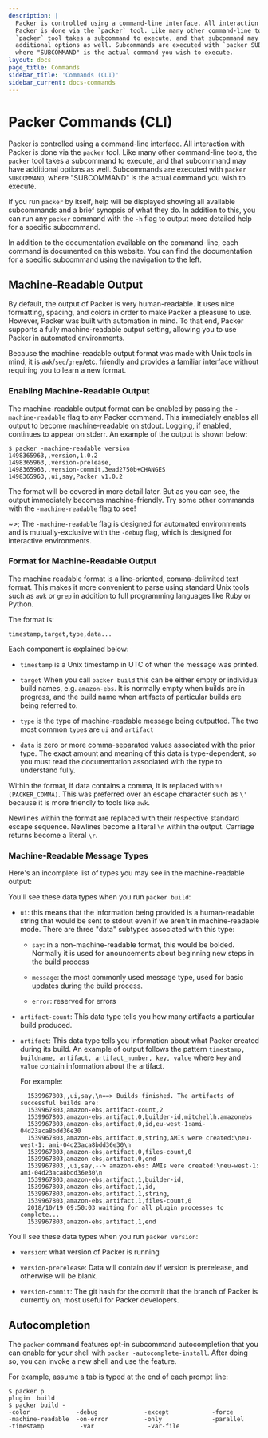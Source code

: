 ```yaml
---
description: |
  Packer is controlled using a command-line interface. All interaction with
  Packer is done via the `packer` tool. Like many other command-line tools, the
  `packer` tool takes a subcommand to execute, and that subcommand may have
  additional options as well. Subcommands are executed with `packer SUBCOMMAND`,
  where "SUBCOMMAND" is the actual command you wish to execute.
layout: docs
page_title: Commands
sidebar_title: 'Commands (CLI)'
sidebar_current: docs-commands
---
```


# Packer Commands (CLI)

Packer is controlled using a command-line interface. All interaction with
Packer is done via the `packer` tool. Like many other command-line tools, the
`packer` tool takes a subcommand to execute, and that subcommand may have
additional options as well. Subcommands are executed with `packer SUBCOMMAND`,
where "SUBCOMMAND" is the actual command you wish to execute.

If you run `packer` by itself, help will be displayed showing all available
subcommands and a brief synopsis of what they do. In addition to this, you can
run any `packer` command with the `-h` flag to output more detailed help for a
specific subcommand.

In addition to the documentation available on the command-line, each command is
documented on this website. You can find the documentation for a specific
subcommand using the navigation to the left.

## Machine-Readable Output

By default, the output of Packer is very human-readable. It uses nice
formatting, spacing, and colors in order to make Packer a pleasure to use.
However, Packer was built with automation in mind. To that end, Packer supports
a fully machine-readable output setting, allowing you to use Packer in
automated environments.

Because the machine-readable output format was made with Unix tools in mind, it
is `awk`/`sed`/`grep`/etc. friendly and provides a familiar interface without
requiring you to learn a new format.

### Enabling Machine-Readable Output

The machine-readable output format can be enabled by passing the
`-machine-readable` flag to any Packer command. This immediately enables all
output to become machine-readable on stdout. Logging, if enabled, continues to
appear on stderr. An example of the output is shown below:

```text
$ packer -machine-readable version
1498365963,,version,1.0.2
1498365963,,version-prelease,
1498365963,,version-commit,3ead2750b+CHANGES
1498365963,,ui,say,Packer v1.0.2
```

The format will be covered in more detail later. But as you can see, the output
immediately becomes machine-friendly. Try some other commands with the
`-machine-readable` flag to see!

~>; The `-machine-readable` flag is designed for automated environments and
is mutually-exclusive with the `-debug` flag, which is designed for interactive
environments.

### Format for Machine-Readable Output

The machine readable format is a line-oriented, comma-delimited text format.
This makes it more convenient to parse using standard Unix tools such as `awk`
or `grep` in addition to full programming languages like Ruby or Python.

The format is:

```text
timestamp,target,type,data...
```

Each component is explained below:

- `timestamp` is a Unix timestamp in UTC of when the message was printed.

- `target` When you call `packer build` this can be either empty or
  individual build names, e.g. `amazon-ebs`. It is normally empty when builds
  are in progress, and the build name when artifacts of particular builds are
  being referred to.

- `type` is the type of machine-readable message being outputted. The two
  most common `type`s are `ui` and `artifact`

- `data` is zero or more comma-separated values associated with the prior
  type. The exact amount and meaning of this data is type-dependent, so you
  must read the documentation associated with the type to understand fully.

Within the format, if data contains a comma, it is replaced with
`%!(PACKER_COMMA)`. This was preferred over an escape character such as `\'`
because it is more friendly to tools like `awk`.

Newlines within the format are replaced with their respective standard escape
sequence. Newlines become a literal `\n` within the output. Carriage returns
become a literal `\r`.

### Machine-Readable Message Types

Here's an incomplete list of types you may see in the machine-readable output:

You'll see these data types when you run `packer build`:

- `ui`: this means that the information being provided is a human-readable
  string that would be sent to stdout even if we aren't in machine-readable
  mode. There are three "data" subtypes associated with this type:

  - `say`: in a non-machine-readable format, this would be bolded. Normally
    it is used for anouncements about beginning new steps in the build
    process

  - `message`: the most commonly used message type, used for basic updates
    during the build process.

  - `error`: reserved for errors

- `artifact-count`: This data type tells you how many artifacts a particular
  build produced.

- `artifact`: This data type tells you information about what Packer created
  during its build. An example of output follows the pattern
  `timestamp, buildname, artifact, artifact_number, key, value` where `key`
  and `value` contain information about the artifact.

  For example:

  ```shell
    1539967803,,ui,say,\n==> Builds finished. The artifacts of successful builds are:
    1539967803,amazon-ebs,artifact-count,2
    1539967803,amazon-ebs,artifact,0,builder-id,mitchellh.amazonebs
    1539967803,amazon-ebs,artifact,0,id,eu-west-1:ami-04d23aca8bdd36e30
    1539967803,amazon-ebs,artifact,0,string,AMIs were created:\neu-west-1: ami-04d23aca8bdd36e30\n
    1539967803,amazon-ebs,artifact,0,files-count,0
    1539967803,amazon-ebs,artifact,0,end
    1539967803,,ui,say,--> amazon-ebs: AMIs were created:\neu-west-1: ami-04d23aca8bdd36e30\n
    1539967803,amazon-ebs,artifact,1,builder-id,
    1539967803,amazon-ebs,artifact,1,id,
    1539967803,amazon-ebs,artifact,1,string,
    1539967803,amazon-ebs,artifact,1,files-count,0
    2018/10/19 09:50:03 waiting for all plugin processes to complete...
    1539967803,amazon-ebs,artifact,1,end
  ```

You'll see these data types when you run `packer version`:

- `version`: what version of Packer is running

- `version-prerelease`: Data will contain `dev` if version is prerelease, and
  otherwise will be blank.

- `version-commit`: The git hash for the commit that the branch of Packer is
  currently on; most useful for Packer developers.

## Autocompletion

The `packer` command features opt-in subcommand autocompletion that you can
enable for your shell with `packer -autocomplete-install`. After doing so, you
can invoke a new shell and use the feature.

For example, assume a tab is typed at the end of each prompt line:

```shell
$ packer p
plugin  build
$ packer build -
-color             -debug             -except            -force             -machine-readable  -on-error          -only              -parallel          -timestamp          -var               -var-file
```
